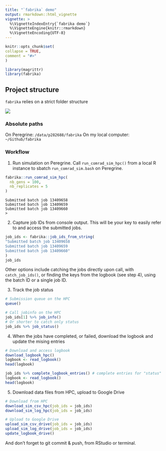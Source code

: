 ```yaml
---
title: "`fabrika` demo"
output: rmarkdown::html_vignette
vignette: >
  %\VignetteIndexEntry{`fabrika demo`}
  %\VignetteEngine{knitr::rmarkdown}
  %\VignetteEncoding{UTF-8}
---
```

  
```r
knitr::opts_chunk$set(
collapse = TRUE,
comment = "#>"
)
```

```r
library(magrittr)
library(fabrika)
```


## Project structure

`fabrika` relies on a strict folder structure

![](../pics/comrad_dmp.png)

### Absolute paths

On Peregrine: `/data/p282688/fabrika`
On my local computer: `~/Github/fabrika`

### Workflow

1. Run simulation on Peregrine. Call `run_comrad_sim_hpc()` from a local R instance to sbatch `run_comrad_sim.bash` on Peregrine.

```r
fabrika::run_comrad_sim_hpc(
  nb_gens = 100,
  nb_replicates = 5
)
```
```
Submitted batch job 13409658
Submitted batch job 13409659
Submitted batch job 13409660
>
```

2. Capture job IDs from console output. This will be your key to easily refer to and access the submitted jobs.

```r
job_ids <- fabrika::job_ids_from_string(
"Submitted batch job 13409658
Submitted batch job 13409659
Submitted batch job 13409660"
)
job_ids 
```

Other options include catching the jobs directly upon call, with `catch_job_ids()`, or finding the keys from the logbook (see step 4), using the batch ID or a single job ID.

3. Track the job status
```r
# Submission queue on the HPC
queue()

# Call jobinfo on the HPC
job_ids[1] %>% job_info()
# Or shorter to catch only status
job_ids %>% job_status()
```

4. When the jobs have completed, or failed, download the logbook and update the mising entries

```r
# Download and access logbook
download_logbook_hpc()
logbook <- read_logbook()
head(logbook)

job_ids %>% complete_logbook_entries() # complete entries for "status" and "runtime"
logbook <- read_logbook()
head(logbook)
```

5. Download data files from HPC, upload to Google Drive
```r

# Download from HPC
download_sim_csv_hpc(job_ids = job_ids)
download_sim_log_hpc(job_ids = job_ids)

# Upload to Google Drive
upload_sim_csv_drive(job_ids = job_ids)
upload_sim_log_drive(job_ids = job_ids)
update_logbook_drive()
```
And don't forget to git commit & push, from RStudio or terminal.


